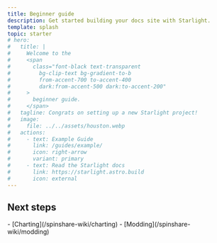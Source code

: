 ```yaml
---
title: Beginner guide
description: Get started building your docs site with Starlight.
template: splash
topic: starter
# hero:
#   title: |
#     Welcome to the
#     <span
#       class="font-black text-transparent
#         bg-clip-text bg-gradient-to-b
#         from-accent-700 to-accent-400
#         dark:from-accent-500 dark:to-accent-200"
#     >
#       beginner guide.
#     </span>
#   tagline: Congrats on setting up a new Starlight project!
#   image:
#     file: ../../assets/houston.webp
#   actions:
#     - text: Example Guide
#       link: /guides/example/
#       icon: right-arrow
#       variant: primary
#     - text: Read the Starlight docs
#       link: https://starlight.astro.build
#       icon: external
---
```



## Next steps

<CardGrid>
    <Card title="Quick links" icon="open-book">
        - [Charting](/spinshare-wiki/charting)
        - [Modding](/spinshare-wiki/modding)
    </Card>

[//]: # (<Card title="Update content" icon="pencil">)

[//]: # (	- Edit `src/content/docs/index.mdx` to see this page change.)

[//]: # (	- Edit `src/content/docs/index.mdx` to see this page change.)

[//]: # (	- Edit `src/content/docs/index.mdx` to see this page change.)

[//]: # (</Card>)

[//]: # (<Card title="Add new content" icon="add-document">)

[//]: # (	Add Markdown or MDX files to `src/content/docs` to create new pages.)

[//]: # (</Card>)

[//]: # (<Card title="Configure your site" icon="setting">)

[//]: # (	Edit your `sidebar` and other config in `astro.config.mjs`.)

[//]: # (</Card>)

[//]: # (<Card title="Read the docs" icon="open-book">)

[//]: # (	Learn more in [the Starlight Docs]&#40;https://starlight.astro.build/&#41;.)

[//]: # (</Card>)
</CardGrid>

[//]: # ()
[//]: # (| Tables   |      Are      |  Cool |)

[//]: # (|----------|:-------------:|------:|)

[//]: # (| col 1 is |  left-aligned | $1600 |)

[//]: # (| col 2 is |    centered   |   $12 |)

[//]: # (| col 3 is | right-aligned |    <Image src={houston} alt="lol" /> |)